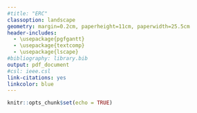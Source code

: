 ```yaml
---
#title: "ERC"
classoption: landscape
geometry: margin=0.2cm, paperheight=11cm, paperwidth=25.5cm
header-includes:
  - \usepackage{pgfgantt}
  - \usepackage{textcomp}
  - \usepackage{lscape}
#bibliography: library.bib
output: pdf_document
#csl: ieee.csl
link-citations: yes
linkcolor: blue
---
```


```r
knitr::opts_chunk$set(echo = TRUE)

```


\begin{ganttchart}[vgrid,
   y unit title=0.5cm,
   y unit chart=0.5cm,
   x unit=1cm,
   %time slot format=isodate-yearmonth,
   %time slot unit=month,
   title/.append style={draw=none, fill=RoyalBlue!50!black},
   title label font=\sffamily\bfseries\color{white},
   title label node/.append style={below=-1.6ex},
   title left shift=.05,
   title right shift=-.05,
   title height=1,
   bar/.append style={draw=none, fill=OliveGreen!75},
   bar height=.6,
   bar label font=\normalsize\color{black!50},
   group right shift=0,
   group top shift=.6,
   group height=.3,
   group peaks height=.2,
   bar incomplete/.append style={fill=Maroon},
   bar progress label anchor = west,
   bar progress label font = \color{white}\scriptsize
]{1}{10}

\gantttitle[]{Semester (S):}{10}\\  % title 1
\gantttitlelist{"Year 1", "Year 2", "Year 3", "Year 4", "Year 5"}{2}\\ % Semester title
\gantttitlelist{"S1","S2","S3","S4", "S5", "S6", "S7", "S8", "S9", "S10"}{1}\\ % Semester title


% Working package 1
\ganttgroup{WP1: Theoretical baseline analysis for closed-loop urban value chains}{1}{6} \\

\ganttbar[name=1a, progress=0, progress label text={PhD1 + PostDoc1 }]{Closing the data gap:}{1}{3} \\
\ganttbar[name=1b, progress=0, progress label text={PostDoc1  }]{Urban territorial priorities in the frame of ecosystems services.}{2}{6} \\
\ganttmilestone[]{Milestone 1}{9} \\

%\ganttnewline[thick, blue]  

% Working package 2
\ganttgroup{WP2: Maturity and techno-diverstity level of the OSATs for distributed recycling}{2}{8} \\

\ganttbar[name=2a, progress=0, progress label text={PhD2 + PostDoc2 }]{Cross-case studies on technical recycling feasibility with the}{2}{3} \\
\ganttbar[name=2b, progress=0,  progress label text={PhD2 + PostDoc2 }]{Establishment of a maturity in of unit- and system-levels for OSATs }{2}{5} \\
\ganttbar[name=2c, progress=0,  progress label text={PostDoc2 }]{Mapping of new/adapted practices and tools for OSAT adoption:}{3}{8} \\

%\ganttnewline[thick, blue]  

% Working package 3
\ganttgroup{WP3: Pluralistic evaluation of distributed recycling systems}{4}{9} \\

\ganttbar[name=3a, progress=0, progress label text={PostDoc1 + PostDoc2 }]{Identify the techno-ecological synergy for an urban closed-loop supply chain.}{4}{6} \\
\ganttbar[name=3b, progress=0,  progress label text={PostDoc2, }]{Structuring a systems dynamic causal loop model}{4}{7} \\
\ganttbar[name=3c, progress=0,  progress label text={PostDoc1 + PostDoc1  }]{Definition of the plausible hypothesis and evolution scenarios}{7}{8} \\

%\ganttnewline[thick, blue]  

% Working package 4
\ganttgroup{WP4: Experimentation and valuation by the local territory}{5}{10} \\

\ganttbar[name=4a, progress=0,  progress label text={PhD 1 + PhD2 + PostDoc2 }]{Technical experimentation and validation of the System dynamics model}{5}{6} \\
\ganttbar[name=4b, progress=0, progress label text={PhD3 + PostDoc2 }]{Participatory Workshops for a pluralistic valuation}{6}{9} \\
\ganttbar[name=4c, progress=0,  progress label text={PostDoc1, }]{documentation and dissemination to scientific and open communities }{6}{10} \\




% WP1   
\ganttlink{1a}{2a}
\ganttlink{1a}{3a}

\ganttlink{1b}{3a}
\ganttlink{1b}{3c}
\ganttlink{1a}{3a}


%\ganttlink{1b}{}
%\ganttlink{T1.1}{T1.4}
%\ganttlink{T1.1}{T1.5}
%\ganttlink{T1.4}{Mile1}

         

\ganttset{link/.style={OliveGreen}}
\end{ganttchart}

